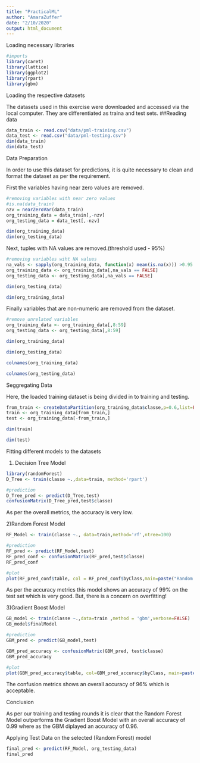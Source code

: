```yaml
---
title: "PracticalML"
author: "AmaraZuffer"
date: "2/10/2020"
output: html_document
---
```


Loading necessary libraries
```r
#imports
library(caret)
library(lattice)
library(ggplot2)
library(rpart)
library(gbm)
```

Loading the respective datasets

The datasets used in this exercise were downloaded and accessed via the local computer. They are differentiated as traina and test sets.
##Reading data
```r
data_train <- read.csv("data/pml-training.csv")
data_test <- read.csv("data/pml-testing.csv")
dim(data_train)
dim(data_test)
```


Data Preparation

In order to use this dataset for predictions, it is quite necessary to clean and format the dataset as per the requirement.

First the variables having near zero values are removed.
```r
#removing variables with near zero values
#is.na(data_train)
nzv = nearZeroVar(data_train)
org_training_data = data_train[,-nzv]
org_testing_data = data_test[,-nzv]

dim(org_training_data)
dim(org_testing_data)
```


Next, tuples with NA values are removed.(threshold used - 95%)
```r
#removing variables wiht NA values
na_vals <- sapply(org_training_data, function(x) mean(is.na(x))) >0.95
org_training_data <- org_training_data[,na_vals == FALSE]
org_testing_data <- org_testing_data[,na_vals == FALSE]
```
```r
dim(org_testing_data)
```


```r
dim(org_training_data)
```

Finally variables that are non-numeric are removed from the dataset.
```r
#remove unrelated variables
org_training_data <- org_training_data[,8:59]
org_testing_data <- org_testing_data[,8:59]
```
```r
dim(org_training_data)
```


```r
dim(org_testing_data)
```
```r
colnames(org_training_data)
```


```r
colnames(org_testing_data)
```


Seggregating Data


Here, the loaded training dataset is being divided in to training and testing.
```r
from_train <- createDataPartition(org_training_data$classe,p=0.6,list=FALSE)
train <- org_training_data[from_train,]
test <- org_training_data[-from_train,]

dim(train)
```
```r
dim(test)
```


Fitting different models to the datasets


1) Decision Tree Model

```r
library(randomForest)
D_Tree <- train(classe ~.,data=train, method='rpart')
```
```r
#prediction
D_Tree_pred <- predict(D_Tree,test)
confusionMatrix(D_Tree_pred,test$classe)
```
As per the overall metrics, the accuracy is very low. 


2)Random Forest Model

```r
RF_Model <- train(classe ~., data=train,method='rf',ntree=100)
```
```r
#prediction
RF_pred <- predict(RF_Model,test)
RF_pred_conf <- confusionMatrix(RF_pred,test$classe)
RF_pred_conf
```


```r
#plot
plot(RF_pred_conf$table, col = RF_pred_conf$byClass,main=paste("Random Forest - Accuracy=",round(RF_pred_conf$overall['Accuracy'],4)))
```

As per the accuracy metrics this model shows an accuracy of 99% on the test set which is very good. But, there is a concern on overfitting!


3)Gradient Boost Model

```r
GB_model <- train(classe ~.,data=train ,method = 'gbm',verbose=FALSE)
GB_model$finalModel
```
```r
#prediction
GBM_pred <- predict(GB_model,test)

GBM_pred_accuracy <- confusionMatrix(GBM_pred, test$classe)
GBM_pred_accuracy
```

```r
#plot
plot(GBM_pred_accuracy$table, col=GBM_pred_accuracy$byClass, main=paste("Gradient Boost Model - Accuracy = ",round(GBM_pred_accuracy$overall['Accuracy'],4)))
```
The confusion metrics shows an overall accuracy of 96% which is acceptable.


Conclusion

As per our training and testing rounds it is clear that the Random Forest Model outperforms the Gradient Boost Model with an overall accuracy of 0.99 where as the GBM diplayed an accuracy of 0.96.




Applying Test Data on the selected (Random Forest) model

```r
final_pred <- predict(RF_Model, org_testing_data)
final_pred
```


